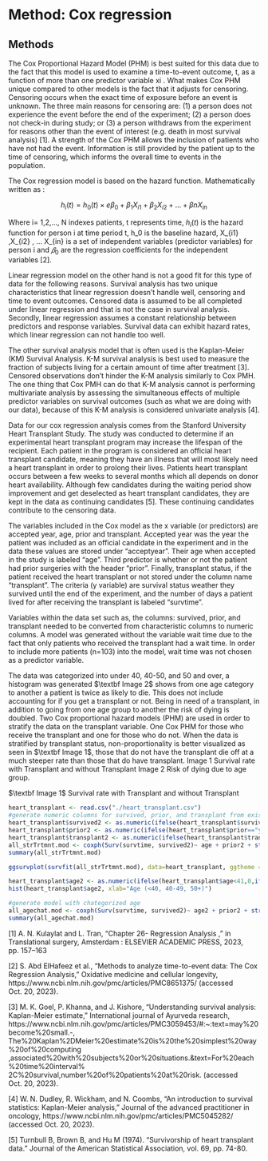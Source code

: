 # Method: Cox regression

## Methods

The Cox Proportional Hazard Model (PHM) is best suited for this data due to the fact that this model is used to examine a time-to-event outcome, t, as a function of more than one predictor variable xi . What makes Cox PHM unique compared to other models is the fact that it adjusts for censoring. Censoring occurs when the exact time of exposure before an event is unknown. The three main reasons for censoring are: (1) a person does not experience the event before the end of the experiment; (2) a person does not check-in during study; or (3) a person withdraws from the experiment for reasons other than the event of interest (e.g. death in most survival analysis) \[1\]. A strength of the Cox PHM allows the inclusion of patients who have not had the event. Information is still provided by the patient up to the time of censoring, which informs the overall time to events in the population.

The Cox regression model is based on the hazard function. Mathematically written as :

$$
h_i(t)=h_0(t) \times e\beta_0 + \beta_1X_{i1} + \beta_{2}X_{i2} + \dots + \beta n X_{in}
$$

Where i= 1,2,..., N indexes patients, t represents time, $h_i(t)$ is the hazard function for person i at time period t, h_0 is the baseline hazard, X\_{i1} ,X\_{i2} , ... X\_{in} is a set of independent variables (predictor variables) for person i and $𝛽_0$ are the regression coefficients for the independent variables \[2\].

Linear regression model on the other hand is not a good fit for this type of data for the following reasons. Survival analysis has two unique characteristics that linear regression doesn't handle well, censoring and time to event outcomes. Censored data is assumed to be all completed under linear regression and that is not the case in survival analysis. Secondly, linear regression assumes a constant relationship between predictors and response variables. Survival data can exhibit hazard rates, which linear regression can not handle too well.

The other survival analysis model that is often used is the Kaplan-Meier (KM) Survival Analysis. K-M survival analysis is best used to measure the fraction of subjects living for a certain amount of time after treatment \[3\]. Censored observations don't hinder the K-M analysis similarly to Cox PMH. The one thing that Cox PMH can do that K-M analysis cannot is performing multivariate analysis by assessing the simultaneous effects of multiple predictor variables on survival outcomes (such as what we are doing with our data), because of this K-M analysis is considered univariate analysis \[4\].

Data for our cox regression analysis comes from the Stanford University Heart Transplant Study. The study was conducted to determine if an experimental heart transplant program may increase the lifespan of the recipient. Each patient in the program is considered an official heart transplant candidate, meaning they have an illness that will most likely need a heart transplant in order to prolong their lives. Patients heart transplant occurs between a few weeks to several months which all depends on donor heart availability. Although few candidates during the waiting period show improvement and get deselected as heart transplant candidates, they are kept in the data as continuing candidates \[5\]. These continuing candidates contribute to the censoring data.

The variables included in the Cox model as the x variable (or predictors) are accepted year, age, prior and transplant. Accepted year was the year the patient was included as an official candidate in the experiment and in the data these values are stored under "acceptyear". Their age when accepted in the study is labeled "age". Third predictor is whether or not the patient had prior surgeries with the header "prior". Finally, transplant status, if the patient received the heart transplant or not stored under the column name "transplant". The criteria (y variable) are survival status weather they survived until the end of the experiment, and the number of days a patient lived for after receiving the transplant is labeled "survtime".

Variables within the data set such as, the columns: survived, prior, and transplant needed to be converted from characteristic columns to numeric columns. A model was generated without the variable wait time due to the fact that only patients who received the transplant had a wait time. In order to include more patients (n=103) into the model, wait time was not chosen as a predictor variable.

The data was categorized into under 40, 40-50, and 50 and over, a histogram was generated $\textbf Image 2$ shows from one age category to another a patient is twice as likely to die. This does not include accounting for if you get a transplant or not. Being in need of a transplant, in addition to going from one age group to another the risk of dying is doubled. Two Cox proportional hazard models (PHM) are used in order to stratify the data on the transplant variable. One Cox PHM for those who receive the transplant and one for those who do not. When the data is stratified by transplant status, non-proportionality is better visualized as seen in $\textbf Image 1$, those that do not have the transplant die off at a much steeper rate than those that do have transplant. Image 1 Survival rate with Transplant and without Transplant Image 2 Risk of dying due to age group.

$\textbf Image 1$ Survival rate with Transplant and without Transplant

```r
heart_transplant <- read.csv("./heart_transplant.csv")
#generate numeric columns for survived, prior, and transplant from existing charachter columns
heart_transplant$survived2 <- as.numeric(ifelse(heart_transplant$survived=="dead",1,0))
heart_transplant$prior2 <- as.numeric(ifelse(heart_transplant$prior=="yes",1,0))
heart_transplant$transplant2 <- as.numeric(ifelse(heart_transplant$transplant=="treatment",1,0))
all_strTrtmnt.mod <- coxph(Surv(survtime, survived2)~ age + prior2 + strata(transplant2), data=heart_transplant)
summary(all_strTrtmnt.mod)
```
```r
ggsurvplot(survfit(all_strTrtmnt.mod), data=heart_transplant, ggtheme = theme_minimal(), conf.int=TRUE, risk.table=TRUE, tables.height = 0.3, tables.theme = theme_minimal())
```


```r
heart_transplant$age2 <- as.numeric(ifelse(heart_transplant$age<41,0,ifelse(heart_transplant$age<51,1,2)))
hist(heart_transplant$age2, xlab="Age (<40, 40-49, 50+)")

#generate model with chategorized age
all_agechat.mod <- coxph(Surv(survtime, survived2)~ age2 + prior2 + strata(transplant2), data=heart_transplant)
summary(all_agechat.mod)

```

\[1\] A. N. Kulaylat and L. Tran, "Chapter 26- Regression Analysis ," in Translational surgery, Amsterdam : ELSEVIER ACADEMIC PRESS, 2023, pp. 157--163

\[2\] S. Abd ElHafeez et al., "Methods to analyze time-to-event data: The Cox Regression Analysis," Oxidative medicine and cellular longevity, https://www.ncbi.nlm.nih.gov/pmc/articles/PMC8651375/ (accessed Oct. 20, 2023).

\[3\] M. K. Goel, P. Khanna, and J. Kishore, "Understanding survival analysis: Kaplan-Meier estimate," International journal of Ayurveda research, https://www.ncbi.nlm.nih.gov/pmc/articles/PMC3059453/#:\~:text=may%20become%20small.-, The%20Kaplan%2DMeier%20estimate%20is%20the%20simplest%20way%20of%20computing ,associated%20with%20subjects%20or%20situations.&text=For%20each%20time%20interval% 2C%20survival,number%20of%20patients%20at%20risk. (accessed Oct. 20, 2023).

\[4\] W. N. Dudley, R. Wickham, and N. Coombs, "An introduction to survival statistics: Kaplan-Meier analysis," Journal of the advanced practitioner in oncology, https://www.ncbi.nlm.nih.gov/pmc/articles/PMC5045282/ (accessed Oct. 20, 2023).

\[5\] Turnbull B, Brown B, and Hu M (1974). "Survivorship of heart transplant data." Journal of the American Statistical Association, vol. 69, pp. 74-80.

